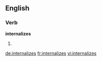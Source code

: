 ==English==

===Verb===
'''internalizes'''

# {{third-person singular of|[[internalize]]}}

[[de:internalizes]]
[[fr:internalizes]]
[[vi:internalizes]]